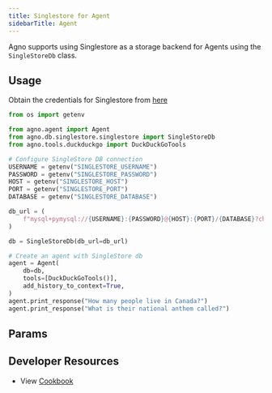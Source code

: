 ```yaml
---
title: Singlestore for Agent
sidebarTitle: Agent
---
```


Agno supports using Singlestore as a storage backend for Agents using the `SingleStoreDb` class.

## Usage

Obtain the credentials for Singlestore from [here](https://portal.singlestore.com/)

```python singlestore_for_agent.py
from os import getenv

from agno.agent import Agent
from agno.db.singlestore.singlestore import SingleStoreDb
from agno.tools.duckduckgo import DuckDuckGoTools

# Configure SingleStore DB connection
USERNAME = getenv("SINGLESTORE_USERNAME")
PASSWORD = getenv("SINGLESTORE_PASSWORD")
HOST = getenv("SINGLESTORE_HOST")
PORT = getenv("SINGLESTORE_PORT")
DATABASE = getenv("SINGLESTORE_DATABASE")

db_url = (
    f"mysql+pymysql://{USERNAME}:{PASSWORD}@{HOST}:{PORT}/{DATABASE}?charset=utf8mb4"
)

db = SingleStoreDb(db_url=db_url)

# Create an agent with SingleStore db
agent = Agent(
    db=db,
    tools=[DuckDuckGoTools()],
    add_history_to_context=True,
)
agent.print_response("How many people live in Canada?")
agent.print_response("What is their national anthem called?")

```

## Params

<Snippet file="db-singlestore-params.mdx" />

## Developer Resources

- View [Cookbook](https://github.com/agno-agi/agno/blob/main/cookbook/db/singlestore/singlestore_for_agent.py)
